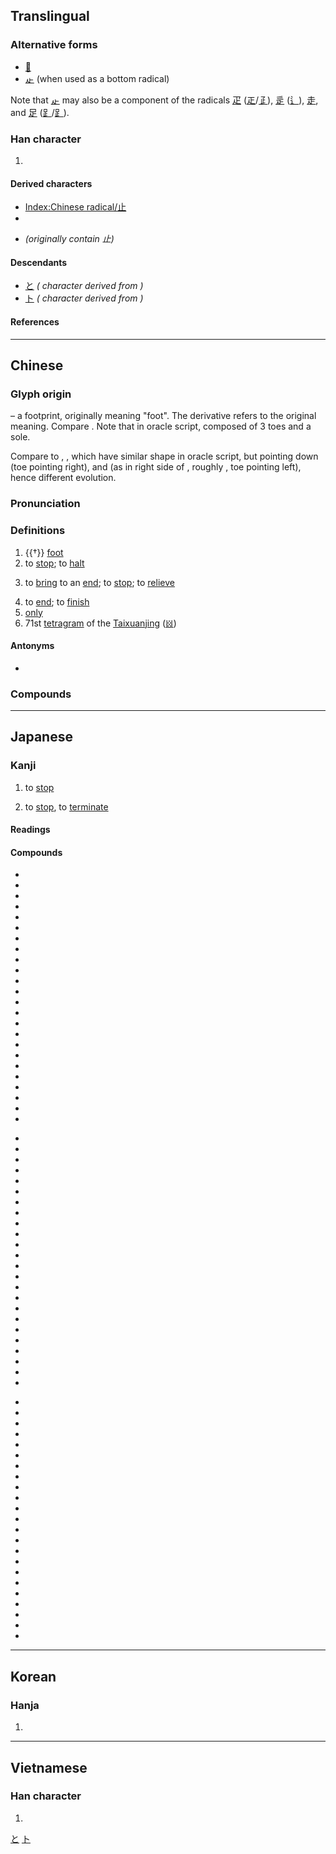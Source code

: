 {{also|只|足}}
{{character info/new}}
==Translingual==
{{stroke order|type=animate}}

===Alternative forms===
* [[𣥂]]
* [[龰]] (when used as a bottom radical)

Note that [[龰]] may also be a component of the radicals [[疋]] ([[𤴓]]/[[𤴔]]), [[辵]] ([[辶]]), [[走]], and [[足]] ([[⻊]]/[[𧾷]]).

===Han character===
{{Han char|rn=77|rad=止|as=00|sn=4|four=21100|canj=YLM|ids=⿱⿰丨⺊一,⿻上丨,⿻⺊丄}}

# {{mul-kangxi radical-def}}

====Derived characters====
* [[Index:Chinese radical/止]]
* {{l|mul|[[阯]], [[𠯽]], [[址]], [[扯]], [[沚]], [[杫]], [[祉]], [[砋]], [[耻]], [[趾]], [[訨]]([[𫟞]]), [[頉]], [[企]], [[芷]], [[齒]]([[齿]]), [[凪]]}}
* {{l|mul|[[之]], [[足]]}} ''(originally contain 止)''

====Descendants====
* [[と]] ''({{w|Hiragana}} character derived from {{w|Man'yōgana}})''
* [[ト]] ''({{w|Katakana}} character derived from {{w|Man'yōgana}})''

====References====
{{Han ref|kx=0573.240|dkj=16253|dj=0961.230|hdz=21435.030|uh=6B62}}

[[Category:Han characters from which hiragana were derived|と]]
[[Category:Han characters from which katakana were derived|ト]]

----

==Chinese==
{{zh-forms}}

===Glyph origin===
{{Han etyl}}
{{liushu|p}} – a footprint, originally meaning "foot". The derivative {{och-l|趾}} refers to the original meaning. Compare {{zh-l|*手|hand}}. Note that in oracle script, composed of 3 toes and a sole.

Compare to {{zh-l|*夊}}, {{zh-l|*夂}}, which have similar shape in oracle script, but pointing down (toe pointing right), and {{zh-l|*𡕒}} (as in right side of {{zh-l|*舛}}, roughly {{zh-l|*ヰ}}, toe pointing left), hence different evolution.

===Pronunciation===
{{zh-pron
|m=zhǐ
|m-s=
|c=zi2
|c-t=
|g=
|h=pfs=chí
|j=
|mb=cǐ
|md=
|mn=chí
|mn-t=zi2
|w=
|x=
|mc=y
|oc=y
|cat=n,v,adv
}}

===Definitions===
{{zh-hanzi}}

# {{†}} [[foot]]
# to [[stop]]; to [[halt]]
#: {{zh-x|休止|to stop}}
# to [[bring]] to an [[end]]; to [[stop]]; to [[relieve]]
#: {{zh-x|止癢|to '''stop''' itching (irritation)}}
# to [[end]]; to [[finish]]
# [[only]]
# 71st [[tetragram]] of the [[Taixuanjing]] ([[𝍌]])

====Antonyms====
* {{sense|stop}} {{zh-l|始}}

===Compounds===
{{zh-der|大家舉止|令行禁止|以戰止戰|官止神行|動止|居止|心如止水|妨止|廢止|不止|制止|勸止|以殺止殺|嘆為觀止|中止|休止符|古文觀止|喝止|學無止境|何止|休止|底止|吉祥止止|以湯止沸|停止|仰止|止痛藥|止戈為武|止宿|止遏|止痛|扇火止沸|流行坎止|止詞|欲言又止|揚湯止沸|淺嘗輒止|止殺|截止|止暴禁非|止兌|止渴飲鴆|抽薪止沸|淺嘗則止|止息|投止|止戈散馬|戾止|止水|掛失止付|止癢|止惡揚善|漫無止境|無止境|歎為觀止|戛然而止|知足知止|沒行止|止酒|禁止|止戈|止血法|抑止|止亂|知止|生津止渴|止足之分|止於至善|歸止|明德止善|死而後止|無行止|為止|永無止境|止謗|止渴|止泊|止血劑|止嘔|止步|摩訶止觀|止觀|戢止|汐止|止持戒|止住|止頓|止談風月|止血點|止血帶|止血|止渴思梅|止戰|止戈興仁|止咳|止付|止不住|棲止|望門投止|望梅止渴|暫止|投膏止火|止境|舉止言語|遮止|高山仰止|言行舉止|舉止風流|進止|言談舉止|蠅止|舉止閑冶|終止|舉止失措|舉止大方|阻止|規行矩止|舉止嫻雅|縱風止燎|舉止不凡|鳳止高梧|高軒蒞止|說梅止渴|行止|舉止高雅|防止|豈止|舉止|補氣止血|遏止|舉止言談|靜止|適可而止|觀止|覯止|點到為止|蒞止|舉止形容|飲鴆止渴}}

{{zh-cat|Elementary}}

----

==Japanese==

===Kanji===
{{ja-kanji|grade=2|rs=止00}}

# {{sense|とめる}} to [[stop]]
# {{sense|やめる}} to [[stop]], to [[terminate]]

====Readings====
{{ja-readings
|goon=し
|kanon=し
|kun=と-まる, と-める, とど-まる, とど-める, や-む, や-める, あし-
}}

====Compounds====
{{top3}}
* {{ja-r|遏%止|あっ%し}}
* {{ja-r|一%乗%止%観%院|いち%じょう%し%かん%いん}}
* {{ja-r|駅%止|えき%どめ}}
* {{ja-r|襟%止|えり%どめ}}
* {{ja-r|依%止|え%じ}}
* {{ja-r|乎古止%点|おこと%てん}}
* {{ja-r|核抑%止|かくよく%し}}
* {{ja-r|鎌%止|かま%どめ}}
* {{ja-r|川%止|かわ%どめ}}
* {{ja-r|諫%止|かん%し}}
* {{ja-r|客%止|きゃく%どめ}}
* {{ja-r|休%止|きゅう%し}}
* {{ja-r|競業%避止|きゅうぎょう%ひし}}
* {{ja-r|拒%止|きょ%し}}
* {{ja-r|挙%止|きょ%し}}
* {{ja-r|禁%止|きん%し}}
* {{ja-r|鞍作%止利|くらつくりの%とり}}
* {{ja-r|車%止|くるま%どめ}}
* {{ja-r|止%観|し%かん}}
* {{ja-r|止%観%業|し%かん%ごう}}
* {{ja-r|止%汗%剤|し%かん%ざい}}
* {{ja-r|止%観%十乗|し%かん%じゅうじょう}}
* {{ja-r|止%血|し%けつ}}
* {{ja-r|止止%不%須%説|しし%ふ%しゅ%せつ}}
{{mid3}}
* {{ja-r|止%瀉%剤|し%しゃざ%い}}
* {{ja-r|止%宿|し%しゅく}}
* {{ja-r|止%水|し%すい}}
* {{ja-r|止%痛|し%つう}}
* {{ja-r|車%輪%止|しゃ%りん%どめ}}
* {{ja-r|臭%気%止|しゅう%き%どめ}}
* {{ja-r|終%止|しゅう%し}}
* {{ja-r|笑%止|しょう%し}}
* {{ja-r|止%揚|し%よう}}
* {{ja-r|止%痢%剤|し%り%ざい}}
* {{ja-r|真言%止観|しんごん%しかん}}
* {{ja-r|進%止|しん%し}}
* {{ja-r|止%住|し%じゅう}}
* {{ja-r|止%動%方角|し%どう%ほうがく}}
* {{ja-r|制%止|せい%し}}
* {{ja-r|静%止|せい%し}}
* {{ja-r|咳%止|せき%どめ}}
* {{ja-r|沮%止|そ%し}}
* {{ja-r|阻%止|そ%し}}
* {{ja-r|体言%止|たいげん%どめ}}
* {{ja-r|中%止|ちゅう%し}}
* {{ja-r|丁丁%発%止|ちょうちょう%はっ%し}}
* {{ja-r|血%止|ち%どめ}}
* {{ja-r|停%止|てい%し}}
{{mid3}}
* {{ja-r|底%止|てい%し}}
* {{ja-r|天台%止観|てんだい%しかん}}
* {{ja-r|止%木|とめ%ぎ}}
* {{ja-r|止%句|とめ%く}}
* {{ja-r|止%相%場|とめ%そう%ば}}
* {{ja-r|止%針|とめ%ばり}}
* {{ja-r|止%偏|とめ%へん}}
* {{ja-r|止%弁|そめ%べん}}
* {{ja-r|廃%止|はい%し}}
* {{ja-r|波止場|はとば}}
* {{ja-r|船%止|ふな%どめ}}
* {{ja-r|閉%止|へい%し}}
* {{ja-r|摩訶%止観|まか%しかん}}
* {{ja-r|明%鏡%止水|めい%きょう%しすい}}
* {{ja-r|黙%止|もく%し}}
* {{ja-r|山%止|やま%どめ}}
* {{ja-r|雪%止|ゆき%どめ}}
* {{ja-r|容%止|よう%し}}
* {{ja-r|抑%止|よく%し}}
* {{ja-r|乎古止%点|おこと%てん}}
* {{ja-r|魚鳥%止|ぎょうちょう%どめ}}
* {{ja-r|動%止|どう%し}}
* {{ja-r|防%止|ぼう%し}}
{{bottom}}

----

==Korean==

===Hanja===
{{ko-hanja|그치다|그칠|지}}

# {{rfdef|ko|sort=止00}}

----

==Vietnamese==

===Han character===
{{vi-hantu|[[chỉ]]|rs=止00}}

# {{rfdef|vi|sort=止00}}

[[Category:CJKV radicals| ]]